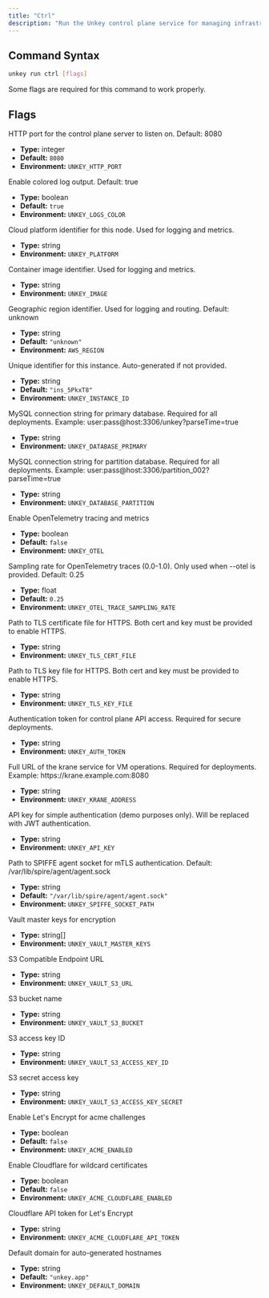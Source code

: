 ```yaml
---
title: "Ctrl"
description: "Run the Unkey control plane service for managing infrastructure and services"
---
```


## Command Syntax

```bash
unkey run ctrl [flags]
```

<Banner type="warn">
  Some flags are required for this command to work properly.
</Banner>

## Flags

<Callout type="info" title="--http-port">
HTTP port for the control plane server to listen on. Default: 8080

- **Type:** integer
- **Default:** `8080`
- **Environment:** `UNKEY_HTTP_PORT`
  </Callout>

<Callout type="info" title="--color">
Enable colored log output. Default: true

- **Type:** boolean
- **Default:** `true`
- **Environment:** `UNKEY_LOGS_COLOR`
  </Callout>

<Callout type="info" title="--platform">
Cloud platform identifier for this node. Used for logging and metrics.

- **Type:** string
- **Environment:** `UNKEY_PLATFORM`
  </Callout>

<Callout type="info" title="--image">
Container image identifier. Used for logging and metrics.

- **Type:** string
- **Environment:** `UNKEY_IMAGE`
  </Callout>

<Callout type="info" title="--region">
Geographic region identifier. Used for logging and routing. Default: unknown

- **Type:** string
- **Default:** `"unknown"`
- **Environment:** `AWS_REGION`
  </Callout>

<Callout type="info" title="--instance-id">
Unique identifier for this instance. Auto-generated if not provided.

- **Type:** string
- **Default:** `"ins_5PkxT8"`
- **Environment:** `UNKEY_INSTANCE_ID`
  </Callout>

<Callout type="info" title="--database-primary (required)">
MySQL connection string for primary database. Required for all deployments. Example: user:pass@host:3306/unkey?parseTime=true

- **Type:** string
- **Environment:** `UNKEY_DATABASE_PRIMARY`
  </Callout>

<Callout type="info" title="--database-partition (required)">
MySQL connection string for partition database. Required for all deployments. Example: user:pass@host:3306/partition_002?parseTime=true

- **Type:** string
- **Environment:** `UNKEY_DATABASE_PARTITION`
  </Callout>

<Callout type="info" title="--otel">
Enable OpenTelemetry tracing and metrics

- **Type:** boolean
- **Default:** `false`
- **Environment:** `UNKEY_OTEL`
  </Callout>

<Callout type="info" title="--otel-trace-sampling-rate">
Sampling rate for OpenTelemetry traces (0.0-1.0). Only used when --otel is provided. Default: 0.25

- **Type:** float
- **Default:** `0.25`
- **Environment:** `UNKEY_OTEL_TRACE_SAMPLING_RATE`
  </Callout>

<Callout type="info" title="--tls-cert-file">
Path to TLS certificate file for HTTPS. Both cert and key must be provided to enable HTTPS.

- **Type:** string
- **Environment:** `UNKEY_TLS_CERT_FILE`
  </Callout>

<Callout type="info" title="--tls-key-file">
Path to TLS key file for HTTPS. Both cert and key must be provided to enable HTTPS.

- **Type:** string
- **Environment:** `UNKEY_TLS_KEY_FILE`
  </Callout>

<Callout type="info" title="--auth-token">
Authentication token for control plane API access. Required for secure deployments.

- **Type:** string
- **Environment:** `UNKEY_AUTH_TOKEN`
  </Callout>

<Callout type="info" title="--krane-address (required)">
Full URL of the krane service for VM operations. Required for deployments. Example: https://krane.example.com:8080

- **Type:** string
- **Environment:** `UNKEY_KRANE_ADDRESS`
  </Callout>

<Callout type="info" title="--api-key (required)">
API key for simple authentication (demo purposes only). Will be replaced with JWT authentication.

- **Type:** string
- **Environment:** `UNKEY_API_KEY`
  </Callout>

<Callout type="info" title="--spiffe-socket-path">
Path to SPIFFE agent socket for mTLS authentication. Default: /var/lib/spire/agent/agent.sock

- **Type:** string
- **Default:** `"/var/lib/spire/agent/agent.sock"`
- **Environment:** `UNKEY_SPIFFE_SOCKET_PATH`
  </Callout>

<Callout type="info" title="--vault-master-keys (required)">
Vault master keys for encryption

- **Type:** string[]
- **Environment:** `UNKEY_VAULT_MASTER_KEYS`
  </Callout>

<Callout type="info" title="--vault-s3-url (required)">
S3 Compatible Endpoint URL

- **Type:** string
- **Environment:** `UNKEY_VAULT_S3_URL`
  </Callout>

<Callout type="info" title="--vault-s3-bucket (required)">
S3 bucket name

- **Type:** string
- **Environment:** `UNKEY_VAULT_S3_BUCKET`
  </Callout>

<Callout type="info" title="--vault-s3-access-key-id (required)">
S3 access key ID

- **Type:** string
- **Environment:** `UNKEY_VAULT_S3_ACCESS_KEY_ID`
  </Callout>

<Callout type="info" title="--vault-s3-access-key-secret (required)">
S3 secret access key

- **Type:** string
- **Environment:** `UNKEY_VAULT_S3_ACCESS_KEY_SECRET`
  </Callout>

<Callout type="info" title="--acme-enabled">
Enable Let's Encrypt for acme challenges

- **Type:** boolean
- **Default:** `false`
- **Environment:** `UNKEY_ACME_ENABLED`
  </Callout>

<Callout type="info" title="--acme-cloudflare-enabled">
Enable Cloudflare for wildcard certificates

- **Type:** boolean
- **Default:** `false`
- **Environment:** `UNKEY_ACME_CLOUDFLARE_ENABLED`
  </Callout>

<Callout type="info" title="--acme-cloudflare-api-token">
Cloudflare API token for Let's Encrypt

- **Type:** string
- **Environment:** `UNKEY_ACME_CLOUDFLARE_API_TOKEN`
  </Callout>

<Callout type="info" title="--default-domain">
Default domain for auto-generated hostnames

- **Type:** string
- **Default:** `"unkey.app"`
- **Environment:** `UNKEY_DEFAULT_DOMAIN`
  </Callout>

